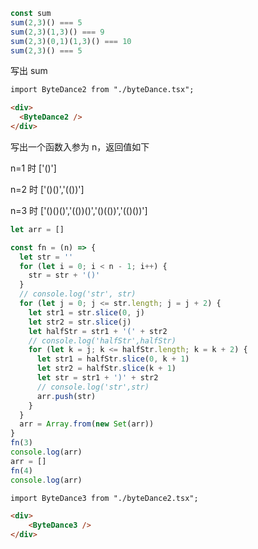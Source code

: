 ```js
const sum
sum(2,3)() === 5
sum(2,3)(1,3)() === 9
sum(2,3)(0,1)(1,3)() === 10
sum(2,3)() === 5
```

写出 sum


```html
import ByteDance2 from "./byteDance.tsx";

<div>
  <ByteDance2 />
</div>
```
写出一个函数入参为 n，返回值如下

n=1 时 ['()']

n=2 时 ['()()','(())']

n=3 时 ['()()()','(())()','()(())','(()())']

```javascript
let arr = []

const fn = (n) => {
  let str = ''
  for (let i = 0; i < n - 1; i++) {
    str = str + '()'
  }
  // console.log('str', str)
  for (let j = 0; j <= str.length; j = j + 2) {
    let str1 = str.slice(0, j)
    let str2 = str.slice(j)
    let halfStr = str1 + '(' + str2
    // console.log('halfStr',halfStr)
    for (let k = j; k <= halfStr.length; k = k + 2) {
      let str1 = halfStr.slice(0, k + 1)
      let str2 = halfStr.slice(k + 1)
      let str = str1 + ')' + str2
      // console.log('str',str)
      arr.push(str)
    }
  }
  arr = Array.from(new Set(arr))
}
fn(3)
console.log(arr)
arr = []
fn(4)
console.log(arr)
```

```html
import ByteDance3 from "./byteDance2.tsx";

<div>
    <ByteDance3 />
</div>
```